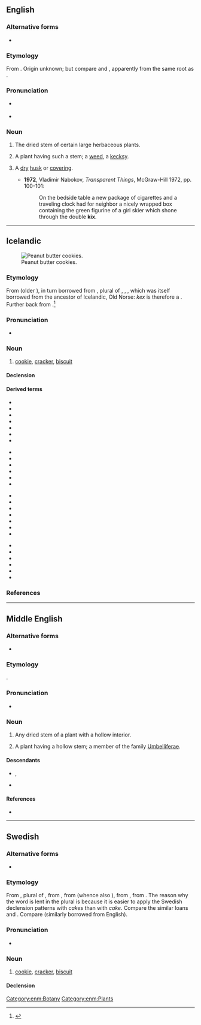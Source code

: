 ==English==

===Alternative forms===
* {{l|en|kix}}

===Etymology===
From {{der|en|enm|kex}}. Origin unknown; but compare {{cog|cy|cecys||hollow stalks}} and {{cog|cy|cegid||hemlock}}, apparently from the same root as {{cog|la|cicūta||hemlock}}.

===Pronunciation===
* {{a|UK}} {{IPA|en|/kɛks/}}
* {{rhymes|en|ɛks|s=1}}

===Noun===
{{en-noun}}

# {{lb|en|obsolete|_|or|_|dialectal}} The dried stem of certain large herbaceous plants.
# {{lb|en|obsolete|botany}} A plant having such a stem; a [[weed]], a [[kecksy]].
# {{lb|en|rare}} A [[dry]] [[husk]] or [[covering]].
#* '''1972''', Vladimir Nabokov, ''Transparent Things'', McGraw-Hill 1972, pp. 100-101:
#*: On the bedside table a new package of cigarettes and a traveling clock had for neighbor a nicely wrapped box containing the green figurine of a girl skier which shone through the double '''kix'''.

----

==Icelandic==
[[Image:2006-June-26-Peanut-Butter-Cookies-Cooked.JPG|thumb|right|Peanut butter cookies.]]

===Etymology===
From {{bor|is|da|kiks||cracker}} (older {{m|da|keks}}), in turn borrowed from {{der|is|en|cakes}}, plural of {{m|en|cake}}, {{der|is|enm|cake}}, {{m|enm|kake}}, which  was itself borrowed from the ancestor of Icelandic, Old Norse: ''kex'' is therefore a {{doublet|is|kaka|nocap=1}}. Further back from {{der|is|gem-pro|*kakǭ}}.<ref>{{R:is:Íslensk orðsifjabók|page=458}}</ref>

===Pronunciation===
* {{IPA|is|/cʰɛks/|/cʰɛxs/}}

===Noun===
{{is-noun|n|kex|kex}}

# [[cookie]], [[cracker]], {{qualifier|UK}} [[biscuit]]

====Declension====
{{is-decl-noun-n-s|k|e|x}}

====Derived terms====
{{der-top4}}
* {{l|is|beinakex}}
* {{l|is|hafrakex}}
* {{l|is|hermannakex}}
* {{l|is|ískex}}
* {{l|is|kexbrauð}}
* {{l|is|kexkaka}}
* {{l|is|kexkassi}}
{{der-mid4}}
* {{l|is|kexpakki}}
* {{l|is|kexruglaður}}
* {{l|is|kextunna}}
* {{l|is|kexverksmiðja}}
* {{l|is|kremkex}}
* {{l|is|kúakex}}
{{der-mid4}}
* {{l|is|megrunarkex}}
* {{l|is|mjólkurkex}}
* {{l|is|ostakex}}
* {{l|is|rúgkex}}
* {{l|is|saltkex}}
* {{l|is|sjómannskex}}
* {{l|is|skipakex}}
{{der-mid4}}
* {{l|is|skipskex}}
* {{l|is|skútukex}}
* {{l|is|sódakex}}
* {{l|is|súkkulaðikex}}
* {{l|is|tekex}}
* {{l|is|þurrkex}}
{{der-bottom}}

===References===
<references/>

----

==Middle English==

===Alternative forms===
* {{alter|enm|kixe|kyx|kysk}}

===Etymology===
{{unk|enm}}.

===Pronunciation===
* {{IPA|enm|/kɛks/|/kiks/}}

===Noun===
{{enm-noun|kexis}}

# Any dried stem of a plant with a hollow interior.
# {{lb|enm|rare}} A plant having a hollow stem; a member of the family [[Umbelliferae]].

====Descendants====
* {{desc|en|kex}}, {{l|en|kix}}
* {{desc|sco|kex}}

====References====
* {{R:MED Online|entry=kex(e |pos=n|id=MED24215|accessdate=2018-10-12}}

[[Category:enm:Botany]]
[[Category:enm:Plants]]

----

==Swedish==

===Alternative forms===
* {{l|sv|käx}} {{q|dated}}

===Etymology===
From {{der|sv|en|cakes}}, plural of {{m|en|cake}}, from {{der|sv|enm|cake}}, from {{der|sv|non|kaka|}} (whence also {{m|sv|kaka}}), from {{der|sv|gem-pro|*kakǭ}}, from {{der|sv|ine-pro|*gog}}. The reason why the word is lent in the plural is because it is easier to apply the Swedish declension patterns with ''cakes'' than with ''cake''. Compare the similar loans {{m|sv|räls}} and {{m|sv|muffins}}. Compare {{cog|da|kiks}} (similarly borrowed from English).

===Pronunciation===
* {{IPA|sv|/kɛks/|/ɕɛks/|qual1=Svealand, Norrland|qual2=Götaland}}

===Noun===
{{sv-noun|n}}

# [[cookie]], [[cracker]], {{qualifier|UK}} [[biscuit]]

====Declension====
{{sv-infl-noun-n-zero|genitive=}}